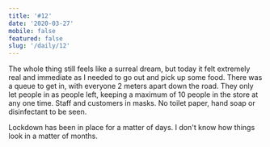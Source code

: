 ```yaml
---
title: '#12'
date: '2020-03-27'
mobile: false
featured: false
slug: '/daily/12'
---
```


The whole thing still feels like a surreal dream, but today it felt extremely real and immediate as I needed to go out and pick up some food. There was a queue to get in, with everyone 2 meters apart down the road. They only let people in as people left, keeping a maximum of 10 people in the store at any one time. Staff and customers in masks. No toilet paper, hand soap or disinfectant to be seen.

Lockdown has been in place for a matter of days. I don't know how things look in a matter of months.

